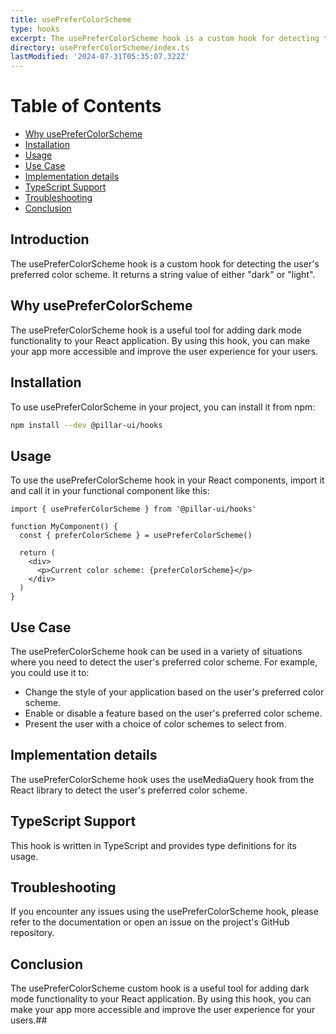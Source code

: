 ```yaml
---
title: usePreferColorScheme
type: hooks
excerpt: The usePreferColorScheme hook is a custom hook for detecting the user's preferred color scheme. It returns a string value of either "dark" or "light".
directory: usePreferColorScheme/index.ts
lastModified: '2024-07-31T05:35:07.322Z'
---
```


# Table of Contents

- [Why usePreferColorScheme](#why-useprefercolorscheme)
- [Installation](#installation)
- [Usage](#usage)
- [Use Case](#use-case)
- [Implementation details](#implementation-details)
- [TypeScript Support](#typescript-support)
- [Troubleshooting](#troubleshooting)
- [Conclusion](#conclusion)

## Introduction

The usePreferColorScheme hook is a custom hook for detecting the user's preferred color scheme. It returns a string value of either "dark" or "light".

## Why usePreferColorScheme

The usePreferColorScheme hook is a useful tool for adding dark mode functionality to your React application. By using this hook, you can make your app more accessible and improve the user experience for your users.

## Installation

To use usePreferColorScheme in your project, you can install it from npm:

```bash
npm install --dev @pillar-ui/hooks
```

## Usage

To use the usePreferColorScheme hook in your React components, import it and call it in your functional component like this:

```tsx title='app.ts' showLineNumbers
import { usePreferColorScheme } from '@pillar-ui/hooks'

function MyComponent() {
  const { preferColorScheme } = usePreferColorScheme()

  return (
    <div>
      <p>Current color scheme: {preferColorScheme}</p>
    </div>
  )
}
```

## Use Case

The usePreferColorScheme hook can be used in a variety of situations where you need to detect the user's preferred color scheme. For example, you could use it to:

- Change the style of your application based on the user's preferred color scheme.
- Enable or disable a feature based on the user's preferred color scheme.
- Present the user with a choice of color schemes to select from.

## Implementation details

The usePreferColorScheme hook uses the useMediaQuery hook from the React library to detect the user's preferred color scheme.

## TypeScript Support

This hook is written in TypeScript and provides type definitions for its usage.

## Troubleshooting

If you encounter any issues using the usePreferColorScheme hook, please refer to the documentation or open an issue on the project's GitHub repository.

## Conclusion

The usePreferColorScheme custom hook is a useful tool for adding dark mode functionality to your React application. By using this hook, you can make your app more accessible and improve the user experience for your users.##
